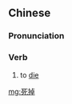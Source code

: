 ==Chinese==
{{zh-forms}}

===Pronunciation===
{{zh-pron
|m=sǐdiào
|cat=v
}}

===Verb===
{{zh-verb}}

# to [[die]]

[[mg:死掉]]